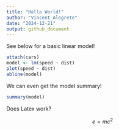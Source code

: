 ```yaml
---
title: "Hello World!"
author: "Vincent Alegrete"
date: "2024-12-21"
output: github_document
---
```


See below for a basic linear model!

```r
attach(cars)
model <- lm(speed ~ dist)
plot(speed ~ dist)
abline(model)
```

We can even get the model summary!

```r
summary(model)
```

Does Latex work?

$$e=mc^2$$